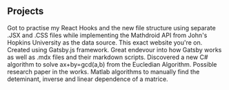 ## Projects

<ProjectCard title="Covid-19 Visualiser" link="https://gallant-kare-bc220b.netlify.app/" bg="linear-gradient(to right, #D4145A 0%, #FBB03B 100%)">
Got to practise my React Hooks and the new file structure using separate .JSX and .CSS files while implementing the Mathdroid API from John's Hopkins University as the data source.
</ProjectCard>

<ProjectCard title="Project Portfolio" link="https://github.com/AdmireKhulumo/Portfolio-Using-Gatsby" bg="linear-gradient(to right, #FBB03B  0%,  #D4145A 100%)">
This exact website you're on. Created using Gatsby.js framework. Great endevour into how Gatsby works as well as .mdx files and their markdown scripts.
</ProjectCard>

<ProjectCard title="Extended Eucledian Algorithm" link="https://github.com/AdmireKhulumo/Euclidean-Algorithm-COMP-201-Assignment" bg="linear-gradient(to right, #D4145A 0%, #FBB03B 100%)">
Discovered a new C# algorithm to solve ax+by=gcd(a,b) from the Eucledian Algorithm. Possible research paper in the works.
</ProjectCard>

<ProjectCard title="Matlab Linear Algebra Algorithms" link="https://github.com/AdmireKhulumo/Matlab-Linear-Algebra-and-Gaussian-Elimination" bg="linear-gradient(to right, #FBB03B  0%,  #D4145A 100%)">
Matlab algorithms to manually find the deteminant, inverse and linear dependence of a matrice.
</ProjectCard>

